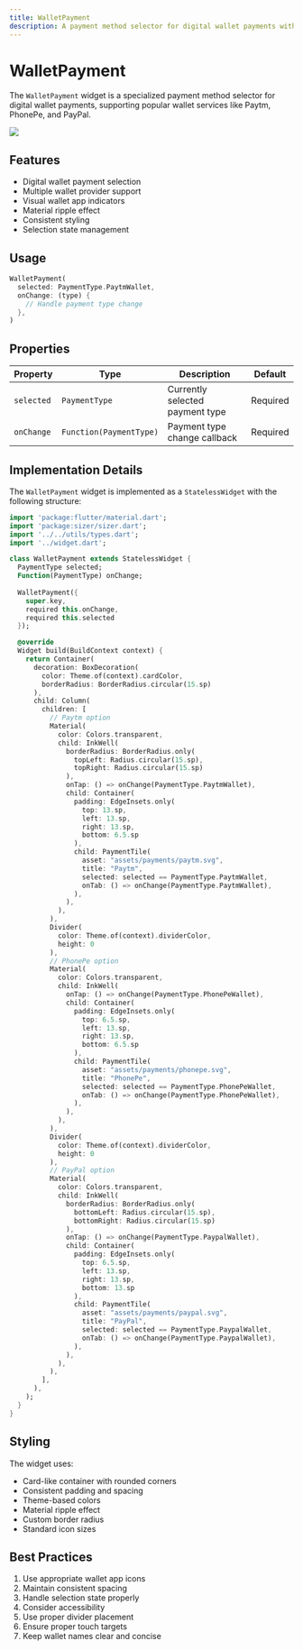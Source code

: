 ```yaml
---
title: WalletPayment
description: A payment method selector for digital wallet payments with support for Paytm, PhonePe, and PayPal
---
```



# WalletPayment

The `WalletPayment` widget is a specialized payment method selector for digital wallet payments, supporting popular wallet services like Paytm, PhonePe, and PayPal.

![](./images/paymentwallet.png)

## Features

- Digital wallet payment selection
- Multiple wallet provider support
- Visual wallet app indicators
- Material ripple effect
- Consistent styling
- Selection state management

## Usage

```dart
WalletPayment(
  selected: PaymentType.PaytmWallet,
  onChange: (type) {
    // Handle payment type change
  },
)
```

## Properties

| Property | Type | Description | Default |
|----------|------|-------------|---------|
| `selected` | `PaymentType` | Currently selected payment type | Required |
| `onChange` | `Function(PaymentType)` | Payment type change callback | Required |

## Implementation Details

The `WalletPayment` widget is implemented as a `StatelessWidget` with the following structure:

```dart
import 'package:flutter/material.dart';
import 'package:sizer/sizer.dart';
import '../../utils/types.dart';
import '../widget.dart';

class WalletPayment extends StatelessWidget {
  PaymentType selected;
  Function(PaymentType) onChange;
  
  WalletPayment({
    super.key, 
    required this.onChange, 
    required this.selected 
  });

  @override
  Widget build(BuildContext context) {
    return Container(
      decoration: BoxDecoration(
        color: Theme.of(context).cardColor,
        borderRadius: BorderRadius.circular(15.sp)
      ),
      child: Column(
        children: [
          // Paytm option
          Material(
            color: Colors.transparent,
            child: InkWell(
              borderRadius: BorderRadius.only(
                topLeft: Radius.circular(15.sp), 
                topRight: Radius.circular(15.sp)
              ),
              onTap: () => onChange(PaymentType.PaytmWallet),
              child: Container(
                padding: EdgeInsets.only(
                  top: 13.sp, 
                  left: 13.sp, 
                  right: 13.sp, 
                  bottom: 6.5.sp
                ),
                child: PaymentTile(
                  asset: "assets/payments/paytm.svg",
                  title: "Paytm",
                  selected: selected == PaymentType.PaytmWallet,
                  onTab: () => onChange(PaymentType.PaytmWallet),
                ),
              ),
            ),
          ),
          Divider(
            color: Theme.of(context).dividerColor, 
            height: 0
          ),
          // PhonePe option
          Material(
            color: Colors.transparent,
            child: InkWell(
              onTap: () => onChange(PaymentType.PhonePeWallet),
              child: Container(
                padding: EdgeInsets.only(
                  top: 6.5.sp, 
                  left: 13.sp, 
                  right: 13.sp, 
                  bottom: 6.5.sp
                ),
                child: PaymentTile(
                  asset: "assets/payments/phonepe.svg",
                  title: "PhonePe",
                  selected: selected == PaymentType.PhonePeWallet,
                  onTab: () => onChange(PaymentType.PhonePeWallet),
                ),
              ),
            ),
          ),
          Divider(
            color: Theme.of(context).dividerColor, 
            height: 0
          ),
          // PayPal option
          Material(
            color: Colors.transparent,
            child: InkWell(
              borderRadius: BorderRadius.only(
                bottomLeft: Radius.circular(15.sp), 
                bottomRight: Radius.circular(15.sp)
              ),
              onTap: () => onChange(PaymentType.PaypalWallet),
              child: Container(
                padding: EdgeInsets.only(
                  top: 6.5.sp, 
                  left: 13.sp, 
                  right: 13.sp, 
                  bottom: 13.sp
                ),
                child: PaymentTile(
                  asset: "assets/payments/paypal.svg",
                  title: "PayPal",
                  selected: selected == PaymentType.PaypalWallet,
                  onTab: () => onChange(PaymentType.PaypalWallet),
                ),
              ),
            ),
          ),
        ],
      ),
    );
  }
}
```

## Styling

The widget uses:
- Card-like container with rounded corners
- Consistent padding and spacing
- Theme-based colors
- Material ripple effect
- Custom border radius
- Standard icon sizes

## Best Practices

1. Use appropriate wallet app icons
2. Maintain consistent spacing
3. Handle selection state properly
4. Consider accessibility
5. Use proper divider placement
6. Ensure proper touch targets
7. Keep wallet names clear and concise 